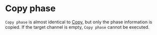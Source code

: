 # Copy phase

``Copy phase`` is almost identical to [Copy](/en/help/edit/channel-work/copy), but only the phase information is copied. If the target channel is empty, ``Copy phase`` cannot be executed.
